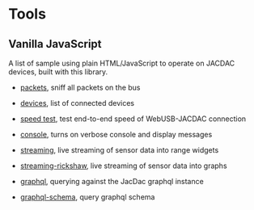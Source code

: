 # Tools

## Vanilla JavaScript

A list of sample using plain HTML/JavaScript to operate on JACDAC devices, built with this library.

* [packets](./tools/packets), sniff all packets on the bus
* [devices](./tools/devices), list of connected devices
* [speed test](./tools/devices?speed=1), test end-to-end speed of WebUSB-JACDAC connection
* [console](./tools/console), turns on verbose console and display messages
* [streaming](./tools/streaming), live streaming of sensor data into range widgets
* [streaming-rickshaw](./tools/streaming-rickshaw), live streaming of sensor data into graphs

* [graphql](./tools/graphql), querying against the JacDac graphql instance
* [graphql-schema](./tools/graphql-schema), query graphql schema
